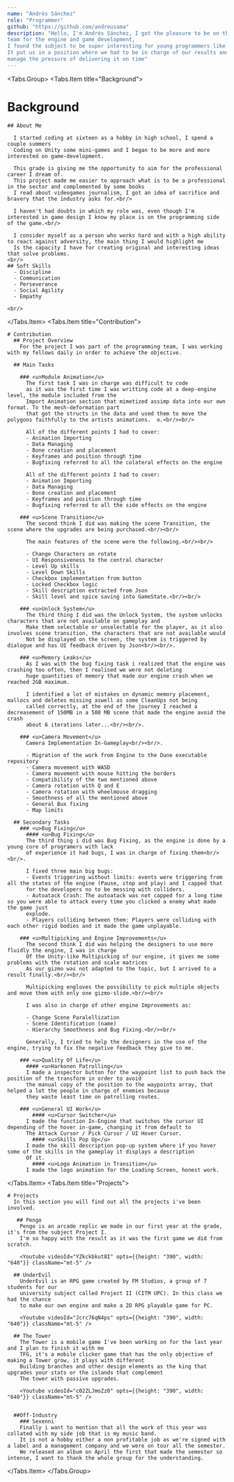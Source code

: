 ```yaml
---
name: "Andrés Sánchez"
role: "Programmer"
github: "https://github.com/andreusama"
description: "Hello, I'm Andrés Sánchez, I got the pleasure to be on the programming 
team for the engine and game development, 
I found the subject to be super interesting for young programmers like us because
It put us in a position where we had to be in charge of our results and 
manage the pressure of delivering it on time"
---
```


<Tabs.Group>
  <Tabs.Item title="Background">

  # Background
    ## About Me
    
      I started coding at sixteen as a hobby in high school, I spend a couple summers 
      Coding on Unity some mini-games and I began to be more and more interested on game-development.
      
      This grade is giving me the opportunity to aim for the professional career I dream of.
      This project made me easier to approach what is to be a professional in the sector and complemented by some books 
      I read about videogames journalism, I got an idea of ​​sacrifice and bravery that the industry asks for.<br/>

      I haven't had doubts in which my role was, even though I'm interested in game design I know my place is on the programming side of the game.<br/>

      I consider myself as a person who works hard and with a high ability to react against adversity, the main thing I would highlight me 
      Is the capacity I have for creating original and interesting ideas that solve problems.
    <br/>
    ## Soft Skills
      - Discipline
      - Communication
      - Perseverance
      - Social Agility
      - Empathy

    <br/>
  
  </Tabs.Item>
  <Tabs.Item title="Contribution">

    # Contribution
      ## Project Overview
        For the project I was part of the programming team, I was working with my fellows daily in order to achieve the objective. 

      ## Main Tasks

        ### <u>Module Animation</u>
          The first task I was in charge was difficult to code
          as it was the first time I was writting code at a deep-engine level, the module included from the 
          Import Animation section that mimetized assimp data into our own format. To the mesh-deformation part
          that got the structs in the data and used them to move the polygons faithfully to the artists animations.  o.<br/><br/>

          All of the different points I had to cover:
          - Animation Importing
          - Data Managing
          - Bone creation and placement
          - Keyframes and position through time 
          - Bugfixing referred to all the colateral effects on the engine

          All of the different points I had to cover:
          - Animation Importing
          - Data Managing
          - Bone creation and placement
          - Keyframes and position through time 
          - Bugfixing referred to all the side effects on the engine

        ### <u>Scene Transition</u>
          The second think I did was making the scene Transition, the scene where the upgrades are being purchased.<br/><br/>

          The main features of the scene were the following.<br/><br/>

          - Change Characters on rotate
          - UI Responsiveness to the central character 
          - Level Up skills
          - Level Down Skills
          - Checkbox implementation from button
          - Locked Checkbox logic
          - Skill description extracted from Json
          - Skill level and spice saving into GameState.<br/><br/>

        ### <u>Unlock System</u>
          The third thing I did was the Unlock System, the system unlocks characters that are not available on gameplay and 
          Make them selectable or unselectable for the player, as it also involves scene transition, the characters that are not available would 
          Not be displayed on the screen, the system is triggered by dialogue and has UI feedback driven by Json<br/><br/>.

        ### <u>Memory Leaks</u>
          As I was with the bug fixing task i realized that the engine was crashing too often, then I realised we were not deleting 
          huge quantities of memory that made our engine crash when we reached 2GB maximum.
          
          I identified a lot of mistakes on dynamic memory placement, mallocs and deletes missing aswell as some CleanUps not being
          called correctly, at the end of the journey I reached a decreasement of 150MB in a 500 MB scene that made the engine avoid the crash 
          about 6 iterations later...<br/><br/>.

        ### <u>Camera Movement</u>
          Camera Implementation In-Gameplay<br/><br/>.

          - Migration of the work from Engine to the Dune executable repository
          - Camera movement with WASD
          - Camera movement with mouse hitting the borders
          - Compatibility of the two mentioned above 
          - Camera rotation with Q and E
          - Camera rotation with wheelmouse dragging
          - Smoothness of all the mentioned above
          - General Bux fixing
          - Map limits 

      ## Secondary Tasks
        ### <u>Bug Fixing</u>
          #### <u>Bug Fixing</u>
          The third thing i did was Bug Fixing, as the engine is done by a young core of programers with lack
          of experience it had bugs, I was in charge of fixing them<br/><br/>.

          I fixed three main big bugs:
          - Events triggering without limits: events were triggering from all the states of the engine (Pause, stop and play) and I capped that 
          for the developers no to be messing with colliders.
          - Autoatack Crash: The autoatack was not capped for a long time so you were able to attack every time you clicked a enemy what made the game just 
          explode.
          - Players colliding between them: Players were colliding with each other rigid bodies and it made the game unplayable.

        ### <u>Multipicking and Engine Improvements</u>
          The second think I did was helping the designers to use more fluidly the engine, I was in charge
          Of the Unity-like Multipicking of our engine, it gives me some problems with the rotation and scale matrices
          As our gizmo was not adapted to the topic, but I arrived to a result finally.<br/><br/>

          Multipicking engloves the possibility to pick multiple objects and move them with only one gizmo-slide.<br/><br/>

          I was also in charge of other engine Improvements as:
          
          - Change Scene Paralellization
          - Scene Identification (name)
          - Hierarchy Smoothness and Bug Fixing.<br/><br/>

          Generally, I tried to help the designers in the use of the engine, trying to fix the negative feedback they give to me. 

        ### <u>Quality Of Life</u>
          #### <u>Harkonen Patrolling</u>
          I made a inspector button for the waypoint list to push back the position of the transform in order to avoid
          the manual copy of the position to the waypoints array, that helped a lot the people in charge of enemies because 
          they waste least time on patrolling routes. 

        ### <u>General UI Work</u>
            #### <u>Cursor Switcher</u>
          I made the function In-Engine that switches the cursor UI depending of the hover in-game, changing it from default to
          The Attack Cursor / Pick Cursor / UI Hover Cursor. 
            #### <u>Skills Pop Up</u>
          I made the skill description pop-up system where if you hover some of the skills in the gameplay it displays a description
          Of it. 
            #### <u>Logo Animation in Transition</u>
          I made the logo animation for the Loading Screen, honest work. 
          

  </Tabs.Item>
  <Tabs.Item title="Projects">

    # Projects
      In this section you will find out all the projects i've been involved.

       ## Pengo
        Pengo is an arcade replic we made in our first year at the grade, it's from the subject Project I.
        I'm so happy with the result as it was the first game we did from scratch.

        <Youtube videoId="YZkckbkut8I" opts={{height: "390", width: "640"}} className="mt-5" />

      ## UnderEvil
        UnderEvil is an RPG game created by FM Studios, a group of 7 students for our
        university subject called Project II (CITM UPC). In this class we had the chance
        to make our own engine and make a 2D RPG playable game for PC.

        <Youtube videoId="Jcrc76qN4ps" opts={{height: "390", width: "640"}} className="mt-5" />

      ## The Tower
        The Tower is a mobile game I've been working on for the last year and I plan to finish it with me
        TFG, it's a mobile clicker game that has the only objective of making a Tower grow, it plays with different
        Building branches and other design elements as the king that upgrades your stats or the islands that complement
        The tower with passive upgrades.

        <Youtube videoId="c02ZLJmoZz0" opts={{height: "390", width: "640"}} className="mt-5" />


      ##Off-Industry
        ### Sexenni
        Finally i want to mention that all the work of this year was collated with my side job that is my music band.
        It is not a hobby either a non profitable job as we're signed with a label and a management company and we were on tour all the semester.
        We released an album on April the first that made the semester so intense, I want to thank the whole group for the understanding.

  </Tabs.Item>
</Tabs.Group>
